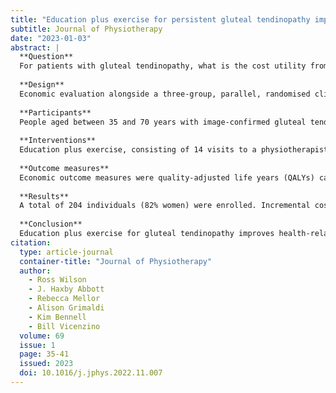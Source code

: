 ```yaml
---
title: "Education plus exercise for persistent gluteal tendinopathy improves quality of life and is cost-effective compared to corticosteroid injection and wait and see: Economic evaluation of a randomised trial"
subtitle: Journal of Physiotherapy
date: "2023-01-03"
abstract: |
  **Question**
  For patients with gluteal tendinopathy, what is the cost utility from health system and societal perspectives of three management approaches: education plus exercise, ultrasound-guided corticosteroid injection or wait and see?
  
  **Design**
  Economic evaluation alongside a three-group, parallel, randomised clinical efficacy trial.
  
  **Participants**
  People aged between 35 and 70 years with image-confirmed gluteal tendinopathy were recruited via advertisements.
  
  **Interventions**
  Education plus exercise, consisting of 14 visits to a physiotherapist, with detailed instruction on tendinopathy management, twice weekly supervised exercise sessions, daily home exercises, a handout and a CD; corticosteroid injection, consisting of one ultrasound-guided injection and a handout on general tendon care; and ‘wait and see’, consisting of one visit to a physiotherapist with assurance and advice on staying active whilst respecting pain.
  
  **Outcome measures**
  Economic outcome measures were quality-adjusted life years (QALYs) calculated from EuroQol EQ-5D-3L using Australian population preference weights, and total economic costs obtained from participant-reported data collected over the 1-year follow-up period. Missing data (<12% per group) were imputed. Linear regression was used to estimate incremental QALYs and costs between interventions; uncertainty was assessed by calculating 90% confidence intervals, cost-effectiveness acceptability curves and confidence ellipses.
  
  **Results**
  A total of 204 individuals (82% women) were enrolled. Incremental cost-effectiveness ratio favoured education plus exercise over corticosteroid injection (AU$12,719 and $5,592 on societal and health system perspectives, respectively) and over wait and see ($29,258 and $3,444 on societal and health system perspectives, respectively). Complete case analysis and varying the direct intervention costs did not change the (imputed analysis) results, with the exception that corticosteroid injection was less cost-effective.
  
  **Conclusion**
  Education plus exercise for gluteal tendinopathy improves health-related quality of life and is cost-effective compared with corticosteroid injection and wait and see for treating gluteal tendinopathy.
citation: 
  type: article-journal
  container-title: "Journal of Physiotherapy"
  author:
    - Ross Wilson
    - J. Haxby Abbott
    - Rebecca Mellor
    - Alison Grimaldi
    - Kim Bennell
    - Bill Vicenzino
  volume: 69
  issue: 1
  page: 35-41
  issued: 2023
  doi: 10.1016/j.jphys.2022.11.007
---
```

